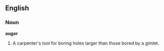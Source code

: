 ==English==

===Noun===

'''auger'''

#A carpenter's tool for boring holes larger than those bored by a gimlet.